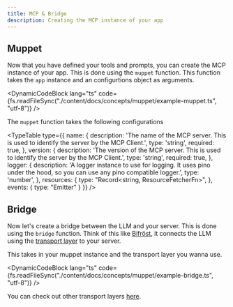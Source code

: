 ```yaml
---
title: MCP & Bridge
description: Creating the MCP instance of your app
---
```



## Muppet

Now that you have defined your tools and prompts, you can create the MCP instance of your app. This is done using the `muppet` function. This function takes the `app` instance and an configurtions object as arguments.

<DynamicCodeBlock lang="ts" code={fs.readFileSync("./content/docs/concepts/muppet/example-muppet.ts", "utf-8")} />

The `muppet` function takes the following configurations

<TypeTable
  type={{
    name: {
      description: 'The name of the MCP server. This is used to identify the server by the MCP Client.',
      type: 'string',
      required: true,
    },
    version: {
      description: 'The version of the MCP server. This is used to identify the server by the MCP Client.',
      type: 'string',
      required: true,
    },
    logger: {
      description: 'A logger instance to use for logging. It uses pino under the hood, so you can use any pino compatible logger.',
      type: 'number',
    },
    resources: {
      type: "Record<string, ResourceFetcherFn>",
    },
    events: {
      type: "Emitter<ClientToServerNotifications>"
    }
  }}
/>

## Bridge

Now let's create a bridge between the LLM and your server. This is done using the `bridge` function. Think of this like [Bifröst](https://en.wikipedia.org/wiki/Bifr%C3%B6st), it connects the LLM using the [transport layer](/docs/concepts/transports) to your server.

This takes in your muppet instance and the transport layer you wanna use.

<DynamicCodeBlock lang="ts" code={fs.readFileSync("./content/docs/concepts/muppet/example-bridge.ts", "utf-8")} />

You can check out other transport layers [here](/docs/concepts/transports).
